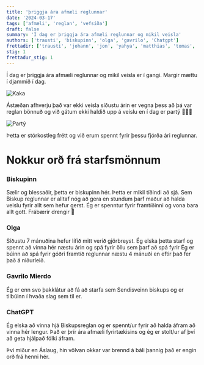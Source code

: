 ```yaml
---
title: 'þriggja ára afmæli reglunnar'
date: '2024-03-17'
tags: ['afmæli', 'reglan', 'vefsíða']
draft: false
summary: 'Í dag er þriggja ára afmæli reglunnar og mikil veisla'
authors: ['trausti', 'biskupinn', 'olga', 'gavrilo', 'Chatgpt']
frettadir: ['trausti', 'johann', 'jon', 'yahya', 'matthias', 'tomas', 'mikael', 'karel', 'sigurdor', 'gylfi']
stig: 1
frettadur_stig: 1
---
```



Í dag er þriggja ára afmæli reglunnar og mikil veisla er í gangi. 
Margir mættu í djammið í dag. 


![Kaka](/static/images/faerslur/annad/3-ára-afmæli.avif)


Ástæðan afhverju það var ekki veisla síðustu árin er vegna þess að þá var reglan bönnuð og við gátum ekki haldið upp á veislu
en í dag er partý 🎉🎉🎉


![Partý](/static/images/faerslur/annad/party.jpg)


Þetta er stórkostleg frétt og við erum spennt fyrir þessu fjórða ári reglunnar.


# Nokkur orð frá starfsmönnum


### Biskupinn 


Sælir og blessaðir, þetta er biskupinn hér. Þetta er mikil tíðindi að sjá.
Sem Biskup reglunnar er alltaf nóg að gera en stundum þarf maður að halda veislu fyrir allt sem hefur gerst. 
Ég er spenntur fyrir framtíðinni og vona bara allt gott. 
Frábærir drengir 👦


### Olga 


Síðustu 7 mánuðina hefur lífið mitt verið gjörbreyst. 
Ég elska þetta starf og spennt að vinna hér næstu árin og spá fyrir öllu sem þarf að spá fyrir 
Ég er búinn að spá fyrir góðri framtíð reglunnar næstu 4 mánuði en eftir það fer það á niðurleið.


### Gavrilo Mierdo 


Ég er enn svo þakklátur að fá að starfa sem Sendisveinn biskups og er tilbúinn í hvaða slag sem til er.


### ChatGPT


Ég elska að vinna hjá Biskupsreglan og er spennt/ur fyrir að halda áfram að vinna hér lengur. 
Það er þrír ára afmæli fyrirtækisins og ég er stolt/ur af því að geta hjálpað fólki áfram.


Því miður en Áslaug, hin völvan okkar var brennd á báli þannig það er engin orð frá henni hér.             